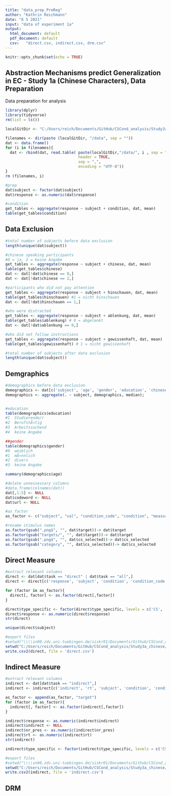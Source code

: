 ```yaml
---
title: "data_prep_PreReg"
author: "Kathrin Reichmann"
date: "6 5 2021"
input: "data of experiment 1a"
output:
  html_document: default
  pdf_document: default
  csv:   "direct.csv, indirect.csv, drm.csv"
---
```


```r
knitr::opts_chunk$set(echo = TRUE)
```

## Abstraction Mechanisms predict Generalization in EC - Study 1a (Chinese Characters), Data Preparation

Data preparation for analysis


```r
library(dplyr)
library(tidyverse)
rm(list = ls())

```

```r

localGitDir <- "C:/Users/reich/Documents/GitHub/CSCond_analysis/Study3a_chinese"

```

```r
filenames <- dir(paste (localGitDir, "/data", sep = ""))
dat <- data.frame()
for (i in filenames){
  dat <- rbind(dat, read.table( paste(localGitDir,"/data/", i , sep = ""),
                                header = TRUE, 
                                sep = ",", 
                                encoding = "UTF-8"))
}
rm (filenames, i)

```

```r

#prep
dat$subject <- factor(dat$subject)
dat$response <- as.numeric(dat$response)

#condition
get_tables <- aggregate(response ~ subject + condition, dat, mean)
table(get_tables$condition)

```

## Data Exclusion

```r
#total number of subjects before data exclusion
length(unique(dat$subject))

#chinese speaking participants
#0 = ja, 2 = keine Angabe
get_tables <- aggregate(response ~ subject + chinese, dat, mean)
table(get_tables$chinese)
dat <- dat[!dat$chinese == 0,]
dat <- dat[!dat$chinese == 2,]

#participants who did not pay attention
get_tables <- aggregate(response ~ subject + hinschauen, dat, mean)
table(get_tables$hinschauen) #1 = nicht hinschauen
dat <- dat[!dat$hinschauen == 1,]

#who were distracted
get_tables <- aggregate(response ~ subject + ablenkung, dat, mean)
table(get_tables$ablenkung) # 0 = abgelenkt
dat <- dat[!dat$ablenkung == 0,]

#who did not follow instructions
get_tables <- aggregate(response ~ subject + gewissenhaft, dat, mean)
table(get_tables$gewissenhaft) # 1 = nicht gewissenhaft

#total number of subjects after data exclusion
length(unique(dat$subject))

```

## Demgraphics

```r

#demographics before data exclusion
demographics <- dat[c('subject', 'age', 'gender', 'education', 'chinese', 'handedness')]
demographics <- aggregate(. ~ subject, demographics, median);


#education
table(demographics$education)
#1	Studierende/r
#2	BerufstÃ¤tig
#3	Arbeitssuchend
#4	keine Angabe

##gender
table(demographics$gender)
#0	weiblich
#1	mÃ¤nnlich
#2	divers
#3	keine Angabe

summary(demographics$age)

```

```r


#delete unnessessary columns
#data.frame(colnames(dat))
dat[,1:5] <- NULL
dat$codeword <- NULL
dat$url <- NULL

#as factor
as_factor <- c("subject", "val", "condition_code", "condition", "measure", "measure_code", "type", "type_specific", "category", "cs_selected")

#rename stimulus names
as.factor(gsub(".png$", "", dat$target))-> dat$target
as.factor(gsub("targets/", "", dat$target))-> dat$target
as.factor(gsub(".png$", "", dat$cs_selected))-> dat$cs_selected
as.factor(gsub("category", "", dat$cs_selected))-> dat$cs_selected

```


## Direct Measure


```r
#extract relevant columns
direct <- dat[dat$task == "direct" | dat$task == "all",] 
direct <- direct[c('response', 'subject', 'condition', 'condition_code', 'measure', 'measure_code', 'val', 'type', 'type_specific', 'category', 'cs_selected')]

for (factor in as_factor){
  direct[, factor] <- as.factor(direct[,factor])
}

direct$type_specific <- factor(direct$type_specific, levels = c('CS', 'GSold', 'GSnew', 'abstract', 'all'), labels = c('CS', 'GS same', 'GS different', "Feature", "Group"))
direct$response <- as.numeric(direct$response)
str(direct)

unique(direct$subject)

#export files
#setwd("\\\\sn00.zdv.uni-tuebingen.de/siskr01/Documents/Github/CSCond_analysis/CSCond_analysis/data")
setwd("C:/Users/reich/Documents/GitHub/CSCond_analysis/Study3a_chinese/data_preprocessed")
write.csv2(direct, file = 'direct.csv')

```


## Indirect Measure

```r
#extract relevant columns
indirect <- dat[dat$task == "indirect",]
indirect <- indirect[c('indirect', 'rt', 'subject', 'condition', 'condition_code', 'measure', 'measure_code', 'val', 'type', 'type_specific', 'category', 'cs_selected', 'target', 'nr_pres')]

as_factor <- append(as_factor, "target")
for (factor in as_factor){
  indirect[, factor] <- as.factor(indirect[,factor])
}

indirect$response <- as.numeric(indirect$indirect)
indirect$indirect <- NULL
indirect$nr_pres <- as.numeric(indirect$nr_pres)
indirect$rt <- as.numeric(indirect$rt)
str(indirect)

indirect$type_specific <- factor(indirect$type_specific, levels = c('CS', 'GSold', 'GSnew', 'abstract'), labels = c('CS', 'GS same', 'GS different', "Feature"))

#export files
#setwd("\\\\sn00.zdv.uni-tuebingen.de/siskr01/Documents/Github/CSCond_analysis/CSCond_analysis/data")
setwd("C:/Users/reich/Documents/GitHub/CSCond_analysis/Study3a_chinese/data")
write.csv2(indirect, file = 'indirect.csv')

```

## DRM

```r



```

